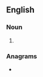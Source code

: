 ==English==

===Noun===
{{en-noun}}

# {{init of|en||Line Impedance Stabilisation Network}}

===Anagrams===
* {{anagrams|en|a=ilns|lins|nils}}